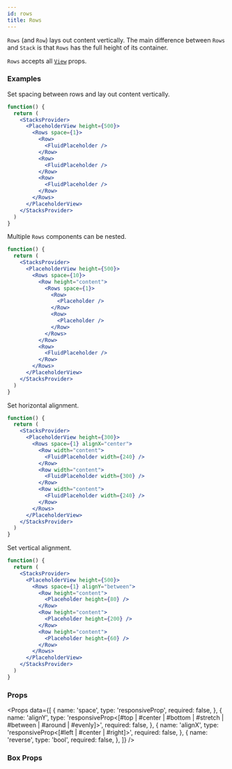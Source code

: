 ```yaml
---
id: rows
title: Rows
---
```



`Rows` (and `Row`) lays out content vertically. The main difference between `Rows` and `Stack` is that `Rows` has the full height of its container.

`Rows` accepts all [`View`](https://reactnative.dev/docs/view) props.

### Examples

Set spacing between rows and lay out content vertically.

```jsx live
function() {
  return (
    <StacksProvider>
      <PlaceholderView height={500}>
        <Rows space={1}>
          <Row>
            <FluidPlaceholder />
          </Row>
          <Row>
            <FluidPlaceholder />
          </Row>
          <Row>
            <FluidPlaceholder />
          </Row>
        </Rows>
      </PlaceholderView>
    </StacksProvider>
  )
}
```

Multiple `Rows` components can be nested.

```jsx live
function() {
  return (
    <StacksProvider>
      <PlaceholderView height={500}>
        <Rows space={10}>
          <Row height="content">
            <Rows space={1}>
              <Row>
                <Placeholder />
              </Row>
              <Row>
                <Placeholder />
              </Row>
            </Rows>
          </Row>
          <Row>
            <FluidPlaceholder />
          </Row>
        </Rows>
      </PlaceholderView>
    </StacksProvider>
  )
}
```

Set horizontal alignment.

```jsx live
function() {
  return (
    <StacksProvider>
      <PlaceholderView height={300}>
        <Rows space={1} alignX="center">
          <Row width="content">
            <FluidPlaceholder width={240} />
          </Row>
          <Row width="content">
            <FluidPlaceholder width={300} />
          </Row>
          <Row width="content">
            <FluidPlaceholder width={240} />
          </Row>
        </Rows>
      </PlaceholderView>
    </StacksProvider>
  )
}
```

Set vertical alignment.

```jsx live
function() {
  return (
    <StacksProvider>
      <PlaceholderView height={500}>
        <Rows space={1} alignY="between">
          <Row height="content">
            <Placeholder height={80} />
          </Row>
          <Row height="content">
            <Placeholder height={200} />
          </Row>
          <Row height="content">
            <Placeholder height={60} />
          </Row>
        </Rows>
      </PlaceholderView>
    </StacksProvider>
  )
}
```

### Props

<Props
  data={[
    {
      name: 'space',
      type: 'responsiveProp<float>',
      required: false,
    },
    {
      name: 'alignY',
      type: 'responsiveProp<[#top | #center | #bottom | #stretch  | #between | #around | #evenly]>',
      required: false,
    },
    {
      name: 'alignX',
      type: 'responsiveProp<[#left | #center | #right]>',
      required: false,
    },
    {
      name: 'reverse',
      type: 'bool',
      required: false,
    },
  ]}
/>

### Box Props

<BoxProps />
